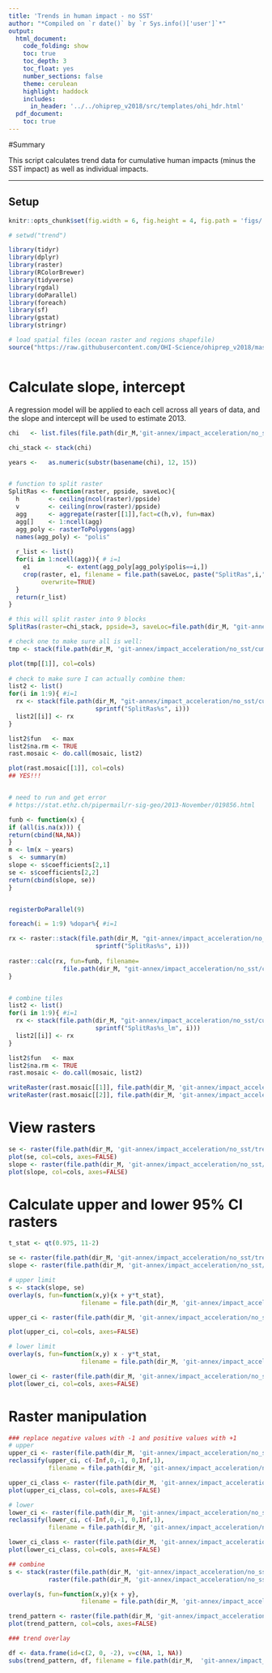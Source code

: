 ```yaml
---
title: 'Trends in human impact - no SST'
author: "*Compiled on `r date()` by `r Sys.info()['user']`*"
output: 
  html_document:
    code_folding: show
    toc: true
    toc_depth: 3
    toc_float: yes
    number_sections: false
    theme: cerulean
    highlight: haddock
    includes: 
      in_header: '../../ohiprep_v2018/src/templates/ohi_hdr.html'
  pdf_document:
    toc: true
---
```



#Summary

This script calculates trend data for cumulative human impacts (minus the SST impact) as well as individual impacts.

***  


## Setup
```r

knitr::opts_chunk$set(fig.width = 6, fig.height = 4, fig.path = 'figs/',message = FALSE, warning = FALSE)

# setwd("trend")

library(tidyr)
library(dplyr)
library(raster)
library(RColorBrewer)
library(tidyverse)
library(rgdal)
library(doParallel)
library(foreach)
library(sf)
library(gstat)
library(stringr)

# load spatial files (ocean raster and regions shapefile)
source("https://raw.githubusercontent.com/OHI-Science/ohiprep_v2018/master/src/R/spatial_common.R")



```
# Calculate slope, intercept

A regression model will be applied to each cell across all years of data, and the slope and intercept will be used to estimate 2013. 

```r

chi   <- list.files(file.path(dir_M,'git-annex/impact_acceleration/no_sst/cumulative_impact'), pattern='chi', full.names=TRUE)

chi_stack <- stack(chi)

years <-   as.numeric(substr(basename(chi), 12, 15))


# function to split raster
SplitRas <- function(raster, ppside, saveLoc){
  h        <- ceiling(ncol(raster)/ppside)
  v        <- ceiling(nrow(raster)/ppside)
  agg      <- aggregate(raster[[1]],fact=c(h,v), fun=max)
  agg[]    <- 1:ncell(agg)
  agg_poly <- rasterToPolygons(agg)
  names(agg_poly) <- "polis"
  
  r_list <- list()
  for(i in 1:ncell(agg)){ # i=1
    e1          <- extent(agg_poly[agg_poly$polis==i,])
    crop(raster, e1, filename = file.path(saveLoc, paste("SplitRas",i,".R", sep="")), 
         overwrite=TRUE)
  }
  return(r_list)
}

# this will split raster into 9 blocks
SplitRas(raster=chi_stack, ppside=3, saveLoc=file.path(dir_M, "git-annex/impact_acceleration/no_sst/cumulative_impact/tmp"))

# check one to make sure all is well:
tmp <- stack(file.path(dir_M, 'git-annex/impact_acceleration/no_sst/cumulative_impact/tmp/SplitRas1'))

plot(tmp[[1]], col=cols)
          
# check to make sure I can actually combine them:
list2 <- list()
for(i in 1:9){ #i=1
  rx <- stack(file.path(dir_M, "git-annex/impact_acceleration/no_sst/cumulative_impact/tmp", 
                        sprintf("SplitRas%s", i)))
  list2[[i]] <- rx
}

list2$fun   <- max
list2$na.rm <- TRUE
rast.mosaic <- do.call(mosaic, list2)

plot(rast.mosaic[[1]], col=cols)
## YES!!!


# need to run and get error
# https://stat.ethz.ch/pipermail/r-sig-geo/2013-November/019856.html

funb <- function(x) {
if (all(is.na(x))) {
return(cbind(NA,NA))
}
m <- lm(x ~ years)
s  <- summary(m)
slope <- s$coefficients[2,1]
se <- s$coefficients[2,2]
return(cbind(slope, se))
}


registerDoParallel(9)

foreach(i = 1:9) %dopar%{ #i=1

rx <- raster::stack(file.path(dir_M, "git-annex/impact_acceleration/no_sst/cumulative_impact/tmp", 
                        sprintf("SplitRas%s", i)))  
  
raster::calc(rx, fun=funb, filename=
               file.path(dir_M, "git-annex/impact_acceleration/no_sst/cumulative_impact/tmp",                      sprintf("SplitRas%s_lm", i)), overwrite=TRUE)
}


# combine tiles
list2 <- list()
for(i in 1:9){ #i=1
  rx <- stack(file.path(dir_M, "git-annex/impact_acceleration/no_sst/cumulative_impact/tmp", 
                        sprintf("SplitRas%s_lm", i)))
  list2[[i]] <- rx
}

list2$fun   <- max
list2$na.rm <- TRUE
rast.mosaic <- do.call(mosaic, list2)

writeRaster(rast.mosaic[[1]], file.path(dir_M, 'git-annex/impact_acceleration/no_sst/trend/chi_slope.tif'))
writeRaster(rast.mosaic[[2]], file.path(dir_M, 'git-annex/impact_acceleration/no_sst/trend/chi_se.tif'))

```


# View rasters
```r

se <- raster(file.path(dir_M, 'git-annex/impact_acceleration/no_sst/trend/chi_se.tif'))
plot(se, col=cols, axes=FALSE)
slope <- raster(file.path(dir_M, 'git-annex/impact_acceleration/no_sst/trend/chi_slope.tif'))
plot(slope, col=cols, axes=FALSE)

```

# Calculate upper and lower 95% CI rasters

```r
t_stat <- qt(0.975, 11-2)

se <- raster(file.path(dir_M, 'git-annex/impact_acceleration/no_sst/trend/chi_se.tif'))
slope <- raster(file.path(dir_M, 'git-annex/impact_acceleration/no_sst/trend/chi_slope.tif'))

# upper limit
s <- stack(slope, se)
overlay(s, fun=function(x,y){x + y*t_stat}, 
                    filename = file.path(dir_M, 'git-annex/impact_acceleration/no_sst/trend/chi_upper_ci.tif'), overwrite=TRUE, progress="text")

upper_ci <- raster(file.path(dir_M, 'git-annex/impact_acceleration/no_sst/trend/chi_upper_ci.tif'))

plot(upper_ci, col=cols, axes=FALSE)

# lower limit
overlay(s, fun=function(x,y) x - y*t_stat, 
                    filename = file.path(dir_M, 'git-annex/impact_acceleration/no_sst/trend/chi_lower_ci.tif'), overwrite=TRUE, progress="text")

lower_ci <- raster(file.path(dir_M, 'git-annex/impact_acceleration/no_sst/trend/chi_lower_ci.tif'))
plot(lower_ci, col=cols, axes=FALSE)

```

# Raster manipulation
```r

### replace negative values with -1 and positive values with +1
# upper
upper_ci <- raster(file.path(dir_M, 'git-annex/impact_acceleration/no_sst/trend/chi_upper_ci.tif'))
reclassify(upper_ci, c(-Inf,0,-1, 0,Inf,1), 
           filename = file.path(dir_M, 'git-annex/impact_acceleration/no_sst/trend/chi_upper_ci_convert.tif'), overwrite=TRUE, progress="text")

upper_ci_class <- raster(file.path(dir_M, 'git-annex/impact_acceleration/no_sst/trend/chi_upper_ci_convert.tif'))
plot(upper_ci_class, col=cols, axes=FALSE)

# lower
lower_ci <- raster(file.path(dir_M, 'git-annex/impact_acceleration/no_sst/trend/chi_lower_ci.tif'))
reclassify(lower_ci, c(-Inf,0,-1, 0,Inf,1), 
           filename = file.path(dir_M, 'git-annex/impact_acceleration/no_sst/trend/chi_lower_ci_convert.tif'), overwrite=TRUE, progress="text")

lower_ci_class <- raster(file.path(dir_M, 'git-annex/impact_acceleration/no_sst/trend/chi_lower_ci_convert.tif'))
plot(lower_ci_class, col=cols, axes=FALSE)

## combine
s <- stack(raster(file.path(dir_M, 'git-annex/impact_acceleration/no_sst/trend/chi_upper_ci_convert.tif')),
           raster(file.path(dir_M, 'git-annex/impact_acceleration/no_sst/trend/chi_lower_ci_convert.tif')))

overlay(s, fun=function(x,y){x + y}, 
                    filename = file.path(dir_M, 'git-annex/impact_acceleration/no_sst/trend/trend_pattern.tif'), overwrite=TRUE, progress="text")

trend_pattern <- raster(file.path(dir_M, 'git-annex/impact_acceleration/no_sst/trend/trend_pattern.tif'))
plot(trend_pattern, col=cols, axes=FALSE)

### trend overlay

df <- data.frame(id=c(2, 0, -2), v=c(NA, 1, NA))
subs(trend_pattern, df, filename = file.path(dir_M,  'git-annex/impact_acceleration/no_sst/trend/sig_overlay.tif'), overwrite=TRUE, progress="text")

```


